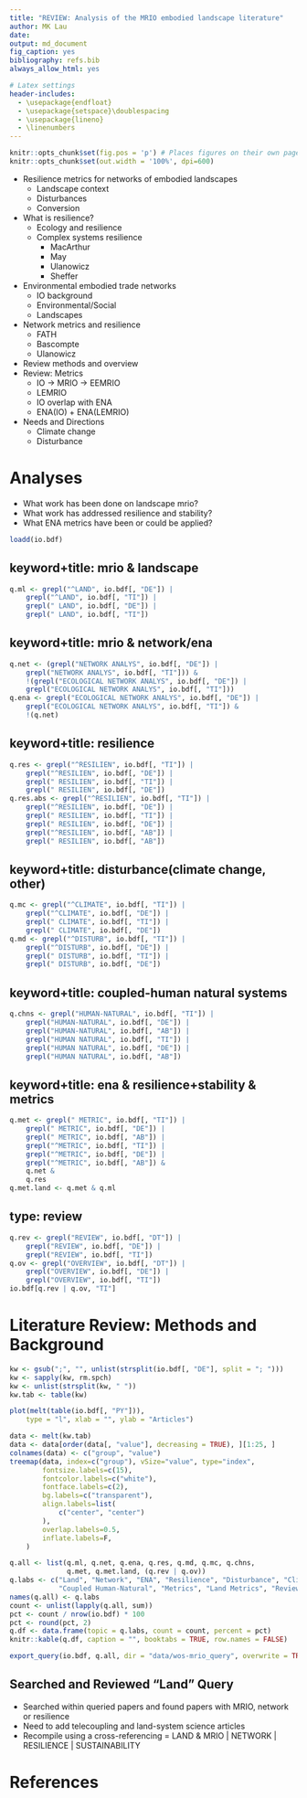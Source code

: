 ```yaml
---
title: "REVIEW: Analysis of the MRIO embodied landscape literature"
author: MK Lau
date: 
output: md_document
fig_caption: yes
bibliography: refs.bib
always_allow_html: yes

# Latex settings
header-includes:
  - \usepackage{endfloat}
  - \usepackage{setspace}\doublespacing
  - \usepackage{lineno}
  - \linenumbers
---
```


```r
knitr::opts_chunk$set(fig.pos = 'p') # Places figures on their own pages
knitr::opts_chunk$set(out.width = '100%', dpi=600)
```


- Resilience metrics for networks of embodied landscapes
  - Landscape context
  - Disturbances
  - Conversion
- What is resilience?
  - Ecology and resilience
  - Complex systems resilience
	- MacArthur
	- May
	- Ulanowicz
	- Sheffer
- Environmental embodied trade networks
  - IO background
  - Environmental/Social
  - Landscapes
- Network metrics and resilience
  - FATH
  - Bascompte
  - Ulanowicz
- Review methods and overview
- Review: Metrics
  - IO -> MRIO -> EEMRIO
  - LEMRIO
  - IO overlap with ENA
  - ENA(IO) + ENA(LEMRIO)
- Needs and Directions
  - Climate change
  - Disturbance

# Analyses

- What work has been done on landscape mrio?
- What work has addressed resilience and stability?
- What ENA metrics have been or could be applied?

```r

loadd(io.bdf)

```

## keyword+title: mrio & landscape

```r

q.ml <- grepl("^LAND", io.bdf[, "DE"]) | 
    grepl("^LAND", io.bdf[, "TI"]) | 
    grepl(" LAND", io.bdf[, "DE"]) | 
    grepl(" LAND", io.bdf[, "TI"]) 

```

## keyword+title: mrio & network/ena

```r

q.net <- (grepl("NETWORK ANALYS", io.bdf[, "DE"]) | 
    grepl("NETWORK ANALYS", io.bdf[, "TI"])) & 
	!(grepl("ECOLOGICAL NETWORK ANALYS", io.bdf[, "DE"]) | 
    grepl("ECOLOGICAL NETWORK ANALYS", io.bdf[, "TI"]))
q.ena <- grepl("ECOLOGICAL NETWORK ANALYS", io.bdf[, "DE"]) | 
    grepl("ECOLOGICAL NETWORK ANALYS", io.bdf[, "TI"]) &
    !(q.net)

```

## keyword+title: resilience

```r

q.res <- grepl("^RESILIEN", io.bdf[, "TI"]) | 
    grepl("^RESILIEN", io.bdf[, "DE"]) | 
    grepl(" RESILIEN", io.bdf[, "TI"]) | 
    grepl(" RESILIEN", io.bdf[, "DE"]) 
q.res.abs <- grepl("^RESILIEN", io.bdf[, "TI"]) | 
    grepl("^RESILIEN", io.bdf[, "DE"]) | 
    grepl(" RESILIEN", io.bdf[, "TI"]) | 
    grepl(" RESILIEN", io.bdf[, "DE"]) | 
    grepl("^RESILIEN", io.bdf[, "AB"]) | 
    grepl(" RESILIEN", io.bdf[, "AB"]) 

```

## keyword+title: disturbance(climate change, other)

```r

q.mc <- grepl("^CLIMATE", io.bdf[, "TI"]) | 
    grepl("^CLIMATE", io.bdf[, "DE"]) | 
    grepl(" CLIMATE", io.bdf[, "TI"]) | 
    grepl(" CLIMATE", io.bdf[, "DE"]) 
q.md <- grepl("^DISTURB", io.bdf[, "TI"]) | 
    grepl("^DISTURB", io.bdf[, "DE"]) | 
    grepl(" DISTURB", io.bdf[, "TI"]) | 
    grepl(" DISTURB", io.bdf[, "DE"]) 

```

## keyword+title: coupled-human natural systems

```r

q.chns <- grepl("HUMAN-NATURAL", io.bdf[, "TI"]) | 
    grepl("HUMAN-NATURAL", io.bdf[, "DE"]) |
    grepl("HUMAN-NATURAL", io.bdf[, "AB"]) |
    grepl("HUMAN NATURAL", io.bdf[, "TI"]) | 
    grepl("HUMAN NATURAL", io.bdf[, "DE"]) |
    grepl("HUMAN NATURAL", io.bdf[, "AB"]) 

```
## keyword+title: ena & resilience+stability & metrics

```r

q.met <- grepl(" METRIC", io.bdf[, "TI"]) | 
    grepl(" METRIC", io.bdf[, "DE"]) |
    grepl(" METRIC", io.bdf[, "AB"]) |
    grepl("^METRIC", io.bdf[, "TI"]) | 
    grepl("^METRIC", io.bdf[, "DE"]) |
    grepl("^METRIC", io.bdf[, "AB"]) & 
    q.net &
    q.res
q.met.land <- q.met & q.ml

```

## type: review 

```r

q.rev <- grepl("REVIEW", io.bdf[, "DT"]) | 
    grepl("REVIEW", io.bdf[, "DE"]) | 
    grepl("REVIEW", io.bdf[, "TI"]) 
q.ov <- grepl("OVERVIEW", io.bdf[, "DT"]) |
    grepl("OVERVIEW", io.bdf[, "DE"]) | 
    grepl("OVERVIEW", io.bdf[, "TI"]) 
io.bdf[q.rev | q.ov, "TI"]

```

# Literature Review: Methods and Background

```r

kw <- gsub(";", "", unlist(strsplit(io.bdf[, "DE"], split = "; ")))
kw <- sapply(kw, rm.spch)
kw <- unlist(strsplit(kw, " "))
kw.tab <- table(kw)

```

```R

plot(melt(table(io.bdf[, "PY"])), 
	type = "l", xlab = "", ylab = "Articles")

```


```R

data <- melt(kw.tab)
data <- data[order(data[, "value"], decreasing = TRUE), ][1:25, ]
colnames(data) <- c("group", "value")
treemap(data, index=c("group"), vSize="value", type="index",
        fontsize.labels=c(15),
        fontcolor.labels=c("white"),
        fontface.labels=c(2),
        bg.labels=c("transparent"),
        align.labels=list(
            c("center", "center")
        ),
        overlap.labels=0.5,
        inflate.labels=F,
	)


```




```r

q.all <- list(q.ml, q.net, q.ena, q.res, q.md, q.mc, q.chns,
              q.met, q.met.land, (q.rev | q.ov))
q.labs <- c("Land", "Network", "ENA", "Resilience", "Disturbance", "Climate Change", 
            "Coupled Human-Natural", "Metrics", "Land Metrics", "Review or Overview")
names(q.all) <- q.labs
count <- unlist(lapply(q.all, sum))
pct <- count / nrow(io.bdf) * 100
pct <- round(pct, 2)
q.df <- data.frame(topic = q.labs, count = count, percent = pct)
knitr::kable(q.df, caption = "", booktabs = TRUE, row.names = FALSE)

```

```r

export_query(io.bdf, q.all, dir = "data/wos-mrio_query", overwrite = TRUE)

```

## Searched and Reviewed "Land" Query

- Searched within queried papers and found papers with MRIO, network
  or resilience
- Need to add telecoupling and land-system science articles
- Recompile using a cross-referencing = LAND & MRIO | NETWORK |
  RESILIENCE | SUSTAINABILITY


# References
